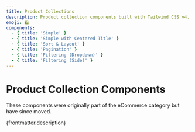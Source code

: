 ```yaml
---
title: Product Collections
description: Product collection components built with Tailwind CSS v4. These responsive, customizable layouts are ideal for displaying product groups, categories, and featured items in eCommerce and marketing websites. Optimized for SEO and user experience.
emoji: 🛍
components:
  - { title: 'Simple' }
  - { title: 'Simple with Centered Title' }
  - { title: 'Sort & Layout' }
  - { title: 'Pagination' }
  - { title: 'Filtering (Dropdown)' }
  - { title: 'Filtering (Side)' }
---
```


# Product Collection Components

<div class="max-w-prose text-pretty">
  These components were originally part of the eCommerce category but have since moved.
</div>

<p>{frontmatter.description}</p>

<CollectionList componentsData={componentsData} />
